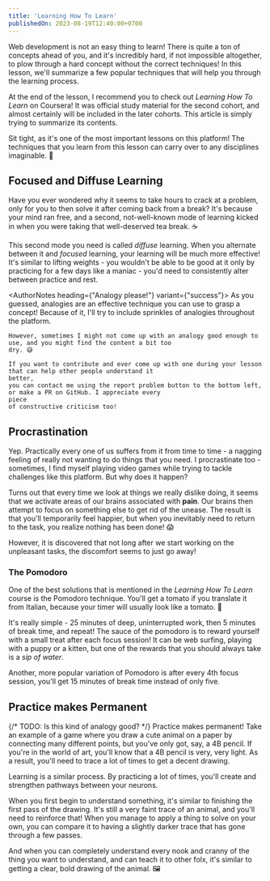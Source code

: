 ```yaml
---
title: 'Learning How To Learn'
publishedOn: 2023-08-19T12:40:00+0700
---
```


Web development is not an easy thing to learn! There is quite a ton of concepts ahead of you, and it's incredibly hard,
if not impossible altogether, to plow through a hard concept without the correct techniques! In this lesson, we'll
summarize a few popular techniques that will help you through the learning process.

At the end of the lesson, I recommend you to check out <ColorEmphasis>*Learning How To Learn*</ColorEmphasis> on Coursera!
It was official study material for the second cohort, and almost certainly will be included in the later cohorts.
This article is simply trying to summarize its contents.

Sit tight, as it's one of the most important lessons on this platform! The techniques that you learn from this lesson can carry
over to any disciplines imaginable. 📕


## Focused and Diffuse Learning

Have you ever wondered why it seems to take hours to crack at a problem, only for you to then solve it after coming back from a break?
It's because your mind ran free, and a second, not-well-known mode of learning kicked in when you were taking that well-deserved tea break. ☕

This second mode you need is called <ColorEmphasis>*diffuse*</ColorEmphasis> learning. When you alternate between it and
<ColorEmphasis>*focused*</ColorEmphasis> learning, your learning will be much more effective! It's similar to lifting
weights - you wouldn't be able to be good at it only by practicing for a few days like a maniac - you'd need to consistently
alter between practice and rest.

<AuthorNotes heading={"Analogy please!"} variant={"success"}>
    As you guessed, analogies are an effective technique you can use to grasp a concept! Because of it, I'll try to
    include
    sprinkles of analogies throughout the platform.

    However, sometimes I might not come up with an analogy good enough to use, and you might find the content a bit too
    dry. 😅

    If you want to contribute and ever come up with one during your lesson that can help other people understand it
    better,
    you can contact me using the report problem button to the bottom left, or make a PR on GitHub. I appreciate every
    piece
    of constructive criticism too!
</AuthorNotes>

## Procrastination
Yep. Practically every one of us suffers from it from time to time - a nagging feeling of really not wanting to do things that you need.
I procrastinate too - sometimes, I find myself playing video games while trying to tackle challenges like this platform. But why does it happen?

Turns out that every time we look at things we really dislike doing, it seems that we activate areas of our brains associated
with **pain**. Our brains then attempt to focus on something else to get rid of the unease. The result is that you'll temporarily
feel happier, but when you inevitably need to return to the task, you realize nothing has been done! 😱

However, it is discovered that not long after we start working on the unpleasant tasks, the discomfort seems to just go away!


### The Pomodoro

One of the best solutions that is mentioned in the *Learning How To Learn* course is the Pomodoro technique. You'll get
a tomato if you translate it from Italian, because your timer will usually look like a tomato. 🍅

It's really simple - 25 minutes of deep, uninterrupted work, then 5 minutes of break time, and repeat! The sauce of the pomodoro is
to reward yourself with a small treat after each focus session! It can be web surfing, playing with a puppy or a kitten,
but one of the rewards that you should always take is a *sip of water*.

Another, more popular variation of Pomodoro is after every 4th focus session, you'll get 15 minutes of break time instead of only five.


## Practice makes Permanent

{/* TODO: Is this kind of analogy good? */}
Practice makes permanent! Take an example of a game where you draw a cute animal on a paper by connecting many different points, but you've
only got, say, a 4B pencil. If you're in the world of art, you'll know that a 4B pencil is very, very light. As a result, you'll need to trace
a lot of times to get a decent drawing.

Learning is a similar process. By practicing a lot of times, you'll create and strengthen pathways between your neurons.

When you first begin to understand something, it's similar to finishing the first pass of the drawing.
It's still a very faint trace of an animal, and you'll need to reinforce that! When you manage to apply a thing to solve
on your own, you can compare it to having a slightly darker trace that has gone through a few passes.

And when you can completely understand every nook and cranny of the thing you want to understand, and can teach it to other folx,
it's similar to getting a clear, bold drawing of the animal. 🖼️
